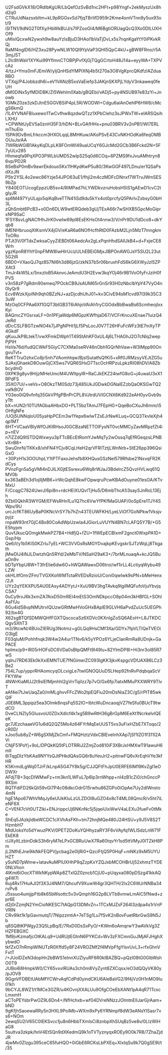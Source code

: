 U2FsdGVkX18/ORdIbKgUR/LbQefOzSvBd1nc2HFt+p98Yngf+2ekMyszUx8hd2q0
CTRuUdNazsxbItm+kL9pRGGsvSd7fjqTBrIifD959r2Kme4smVTnn8y5ux93ot/9
iSlTN1/9dNG2T0fXy/HbWkBUJ/s7IPZooGl4/M6BgtiORUagQcQ3Xo0DlLUXHOf9
uMixlQcxwN2ywxh9w8auYzIsBjuD3HAol1bVaTjDvLx5s7nqnKgaYtY0iPKvkRQj
RaMf4nglD6/HZ3xu28PywNLW10Ql9YpVaP3QHI5QpC4kU+gBW8FRno/r5A3mjJ5T
L2Ic8hWaV1XYKui99YfImnCTOBPjPvfXjGjTQgGCrtoH48J14a+eyyWA+TXPVcAz
4/tzJ+Yms0mFJEmiW/yljQnHSdYMPIXNj4b5t270a3O8VgKprcQKdfzlAZduaRBO
VTXqj/P4Jobbzdh6i+eV1VANzB5xsVaEiefp3JAKjnSKXPjLYdyV3nkaweq0feUH
dM0DiNx5yfMDIDBK/Zl5Wehlm0Xab/gBQEbi/vADj5+py4NSUB97e83zYi+Jnowb
1GMkZ0ze3zkDJtnE5GGVBSiP4pL5R/WODWI+Cdgu6aiAnOehlP6HW8/cMcgS6kmQ
/1L4YVNAFBIuxewo1TwCvfhw8qzdwQTzz1XPbClehz3sJPWxTW+eIARSQsihLXHU
+CPWNtUyEV5a0znH35F3/hDN+BLvGAfHHx+pnu03BRV3v2nPB1/WI7ERLmThuElo
1SPA9DvBmLfrkccm3HXOLqqL8MHKuw/AKoPSvE43CvNKHOdKa6feqOMBOUuJsrAA
7lWRbWGlB1AkyKqDLpLK8FOmWI49uaUCqY6GJcMd2GCb3B6Fckd2N+5F7yULv285
Hhmeqfa9PqXPO3PWLbUMD52wlpS25q0d6COq+6PZMS9fxJvuAMhtryn86vp/PD2R
8SeBsP0mBv9awrEkdouo5Kx11HKydKwP5u80/3KwGGF497LDnu/er1QSaPsdXzJN
P5tr2YSL4o2ewc86Yzje54JPO63uE1/fhji2m4czMDFcDNnxf7WTrvJWmSES9bZp
Y840EOTUcogEppzUB5sv4/RiMPad7hLYWDkvzruHobsH5IS1gAEwD1cvC2tgIyJR
sp6M497YyULqjo5qiKqBveTTN41iSd9du5kYx4ot0prcfyQ5PArIvZxbsyG0bH3L
zQhSmbt6PcB3+o0Dn6DLW9wtERQdeb3gUjTExA66r7wSHXB5GpcMoGiprxNP9SaC
1FSY8svLgNACfHhJIrK0vwIw69pl8EsEKHsOt4nnw3/V/nPr9DU1dDco8+dkYqb8
iMENHbruoqXtKsmVX4jGV/eKaR6a6NOfHcfhRtD0FAzbM2Ljn5MzT7mngkmToORo
PTJt3V/0fTdxZwksaCyyZiEBDt06AedcAx2gLxPqnHhdSAIUkB4+d+FxjeCE8Wrh
ygzKpnR8YhY0npFMW8IwHIrUcizULhEBEiGMjxJlBPOnAWGJsY5SU2L23ut5G2tR
6BD0+VXaoQJ7qz8S7Nl6h3d86jzG/zkN37b5r06bruxhFdS6kG6XWyJzl5ZPXAt3
TmJr4kW5Lx/5nxzIoB5AknvcJeAmdU3H2Evw3kqYOj46r9B1VoOfyFrJziH0fPVS
v3n58zP7gRdm90emeq7POckCB9JsAUM65rGnSr93H0zNbcIbYpY47VyO4n0IyQr9
Ecv8WzkXjoINh9qh0BZzNJ+azDjcdhUhJ01+kv3CivE94sM1cvd97l39k35C33uW
MzOq0CFPAa6Xf1GQT3bIGB3T6iAhjoVAiAh1ryCGOdxBbBwaBs6ScmheojlxxKyi
BAQmcZYGsrxaLF+0n1PFjaWdp6MGpzKWfhjaD67/VCFrKncuXEnae71uizQ4JeRd
dDcCSLFBGTzwNO4k7jJPgNPHt1jLf5PsLocJ0V7T26HFuFcWFz3tE7mXyTP4GkdF
qKuuJkP8LtekT/vwXFmkDWph1T49StAhKF0xUL4j6LTHAGhJ2O7cNlq2wepPjPlH
HsVa76d/fudQCWkF5GiyC7CXMa0seRV46nObh1GQrNhVaw+W3lMpp90OngvuTvt+
ReKTTruOzhxCo8jr5nh7VAomhtqw/BjsISutatfsQfKi5+xRf0JRMzsyVEJtZG5u
SJAxjGhaekD8OuwGjCX5ws7VQR6SHxD7TscOcHRPzuLpkzRI08hDV/A8ZbbcydmD
0XPK9g8yv9HijzMHeUmcM4UWItpylR+RaCJkEKZ24iwfG8oG+j4uwaU3xX1RPdFS
35XO7Ui/+veVs+O8OkzTM0Sdz73j485UkJGDwkDGNalEZzbQaOKSGwTQ2vafkBOV
Y03eo0iQ9vfnfq35GkVPfgPBnPrCPL8VJtrdUVIGCNX6Kd922eAH0yvGvb9syTtt
bX+nUN2r10TUfAGbaAHbxDO+PLT5bzTAmJ7FEpHG+QqeBoCXuJh6mm/i5OHfgNFe
/UOj5UNNqloU05yaHpPCEm3w1Yepx6wlwTZsEJrNwKLuq+GCQ3TkvIeXjh4qp1MT
6HT+VCaaVBIyWfOJKIRHsoJ0GCBzaNETTOIFysNT0vcMMCyZavMRpzfZt4ip+nEV
n7iZZdQ9lSTDQWxwyu3pTTcBEcEtRomYJwMqTy2wOssq7qEfRGeqzsLPNBvXnB8+
SwuDnrN/TKKx8/xhFN4YCjv8CqLHeH2qrVFRlTztjLWnNrb+StE26pp396QsiGxO
+30PzH1s3OOUhpLY1tPTFaxoJehsfb8XHQusGSzNel579Rfsbe21NxvqFR2KdCys
PVnzFgn5a5gVMI4nDJILXGjtESsrexu6Wq8rWJaJ3BdelrcZ5QvzHVLwq61QMV0b
kx363aBEh3d1ojIljMB6+irWcQqhE8kwFOpwqruPcwKBAdOuyne01esOA/KTvMxU
F/CcqgC7824UwrJ/6pi8n+rdcHEiXUQvITjHu5/D6mbThcA1i3saySJnRoL13Ejh
9ZbI0QkhR3WYGM/EFWsRHn1Lu1Q7hc6VwYfPKfMaGUAP/0oSpEre1TJY4SWpv/9U
urcJcfKT86UyBaP0KNcVrSY7b7hZn43TEUWFKH/LyeLViOf7GoNPkw1Vksjvpyjz
rnpaW93nt7GjC4Bx80CoAdWpUzwIa4JGiorLuVUYN4BN7cLAFQ5Y7B/+G5E5hypm
QuvfJkucQOmgkMwkPZ7B4+HdfjQ+fZU+1fWEpECBlxmF2gnct0WxpPA1D+Gsp/Hp
Qe6/I/y1b5KlS0KZrlu7yEL+WC3VVGsRsMGYDvajkpKEvgskrSJTzWqLj8Tkgath
jMwDIJ4iNJLDwtzhQn5RYd/2eMbTV/NSaH29aK3+/7brMLnuaqA+kcJQ5BuaOn9v
bDTpYbpU8W+T3frEIie6dw6O+hWQAWawxD06troi/wf1irLL4LctiyqWybu49LZW
okHLitfOmrZFm/TVGXKoIWMTctaRVEDsRzioU/Coni0qwIwk9sPN+bMeHenx/2Jt
UYz2qYEKXPU5AU0EAsy4ADYytJ+XuU9BV3hgTAvkq9lgilMQFufoVjuYbvjqCSA7
0uCy9rxJ6k3xmZA7AixD50mREI4mEtS3OmNDkpccO8p04m3kHBfGL+SOhlAsFfJu
6Gu4idS8vpNMUtrvIQUzwGRtMwHVoGHxBAplE9GLVH6aPvdZuUc5UEGPh92/bx4G
X62sgBTQfSDMWQHfFGXTQscocaSz6XDVc0KXnIgZoSQ6AEoH+L8JTKDCQgvSXhT3
m3/9tcwN/4BUoZIERUg3Notmz+gGLQq9HsCMf3Xa/GDYx7fpVLTIQeTVEOiO3IgE
F03qluM/Pohhfnqk3W4w2A4ur1TNv6/k5yYPOz6YLjeClanRmRa8UDnjk+GaPACE
hpImx/p9+IR05rHOFsDC6VDa0sBtpQMFt9I49lu+82YImDP8I+Hi3nr3oI85R7wS
yqlnJ7RD63Ek0kXxiEMNTUE7fNGimerZC093lgKK3jkvKspgcVDfJAX86LCz3Be2
754L7up/ypprRHAomcyqOLcxigLe7twIGNOQUuD5LHep92fnRvPdqbqaScVFKYWw
4NWrKiaMUJ2t9slEfMjmhhl2gVrrTqiIzz7p7vO/Gx6fp7iatxMMuPXXWRY9TlvT
aAf4ei7tJwUaqZa0/mMLghvvFFcZWo2tpEQFiu20mDsNiaZ3C/g5/rPIT85wkQIF
J0E8ML3ppipz5ea3Olmk6nqsFq5S2IO+IbtcWuDncaoqjVZ7feSfu0BUcT9twdCO
DveCLNZIy5GlusvoU0ZDxXdIcf4k1xg5B9wRtH36gBrGpM6EeXt1NcrkelvIQEeK
gc7JEzchaaeVG1u6dQ2QZ5Ms4z64FYrMqEeUUST5vs3uFixHZbE7XToqo/2cR0D/
xJoo5ub8yZ+W6gSXMjZkCmf+FMQHztzVdxCBlEveInhXAp7jSf1lZO1f311l2AVi
CNjF51PoYj+9oL/DPQkKQ5tFLOTRRiJ2ZmjZod810iF3XBrJxHMXwT91awuH6mII
8iTqgDIzYbKAa9NYYsQJtPHkdQAsGQ6r8uYevJrl2+pitnwFQ6vXrEqhVYe3kfHR
K5KrmdLgWq0TJrF/kLnpA5G47Y8k5g/CJJQFtFhJpU0ERFE6lM19KvZgI1eODWXr
AFdjTB+3qcDIWMwFz+rm3kn1LWFuL7p6lp3rnWhpp+nI4zB1cZi0/chGnccP9XSm
RQTFdiFD26kQli59vGl7P4c08dkcOdrG15rwhu86ZGPo0iOpAe7Uy2dIWnsto4mN
hgE1Apo67WhVMqJy6eUUkKluLzULZDOI8uGZO4x8cT4ML08QmcR/v5ht7iLeNF6X
C+VEf47cVt0UTZIki+ENJrippcUj6NKnNc5j5jqeiUixWwV4aLEXu3fueFv0tMke
ShEq5JAzkjldbeWCDC1cXVhAsFKh+tm72hnjMQe480J24HSU+y9J5V8S2THzmbH7
MldUoksYo5dYwuzPKV/0PET2DoKuYQHhyzaRY3F6vVAyfq1WLlSdzLnW71FEkEK8
r/JXyItLzbinDdkS3h6ryM7eLPxGCBRuUwX7Ra60tqvYr1sd5ttVMyJ0ITZkH8Pm
jL2NfhEJne9ikNkFEQPVjycbag2e0IjRi0+QzciFtjQ5P0HqF+mNKz9xM5UYUHZT
ySuND7pWmw+IatavAuMPlUXHhP9qZzpKxYZQJxbMCOHBrUj52xhmzTYDE0NLVhon
4IKmi6iOocXTWkNKypWAp8ZTxlQZ0zncb1CjU0+pUqyxa080pDSzg41kkAQg4W7i
6uj4Rx17HuAJI2f3X3J4NM7/QhcufV9XuwW4gr3QHTH/2lx2C6WJrNNBa34rvPv8
J5ssuo4umjjpFtb8k65bWsottc5v3vQmph16G2p8LVTb8vmwLmAIC5fNwd+zpr6E
d2j0rZzmjN2YmCioNKESC7tAQpG13DMvZn+1TCxMJZsF264I3zdpa4s1rVnPVRlN
CRv9Ikt1k1pGavmutqT/7NipzzmtiA+7eTSg1Lu7fSvK2nBovFuetRbrGwS9N5Jb
q8SQ8tKPWgy23Q5LpBq/E/7RxD0DsSxPyO/+KWm6oAmqrwY3wAVkVg3ZHZFEBGXC
1M9jvKzmafjcOtKALq9+UdRUjtEGtnN6PYKCd+Wv3zFXCmnGuJMjAFJHghXybwdO
tkfZxO7nRmpWlNUTzR0Xffd5y8F24VROZMf2f4MVpFfgYlsvUvL3+rfxGhnVFxtT
/+JUolDZeN3dopHn2bBWS1eInnXUZlyuRF6R0kIBAZBQ+pQzI08tG0GlbWshO0T9
JUBoi68HmpkW0/CY65vxvlRUAs3ch0m8VyZynt8ZXCqsx/eO3dQQyVK80y/pJOV8
9GgnVFDBEtUAbMfYCWrvAqfCdPd0yindCKU6AleBaVG2/9f4jVz0H1nMO9Iu01kh
9bCYJL8WZ1/t1MCe3GZR/u4KOvnjXXALUu9OfgCOeEbXANt1pA4qR71TcxcLmxmH
aCToPEYsbrPwOZ9L6Dn4+/NfHchxb+wf04DVreNNzzJOlmtnEIlJarGjrAam+bND
9gKfjhSaoewaRRy5n3HXL9PoiMb+WXm9xPy6YRNmpf8dW3eANsYISasr7vs6+NOm
2ewqSU2iV65C0IEKSvcc1ju8n6HbbTXmIsCi8znbpXhSUqBz5ve8v/0LIzWiHaG8
5sultva3zkpk/hnV4EtSQn9dXKedmQ9k1oTVTyznyqxROEy9O0k7R8/7ZhaZjdJR
4jwMv0Zlzgu395ceC65fuHQO+0iGbE6RCKsLbPXEq+XIxIqSu9k7Q0gSE9I/t/35
